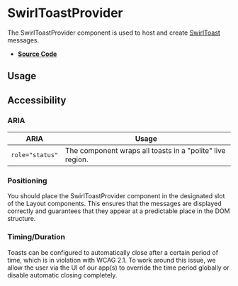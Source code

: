 
<Meta title="Components/SwirlToastProvider" />

# SwirlToastProvider

The SwirlToastProvider component is used to host and create
[SwirlToast](?path=/docs/components-swirltoast--swirl-toast) messages.

- **[Source Code](https://github.com/flip-corp/swirl/tree/main/packages/swirl-components/src/components/swirl-toast-provider)**

## Usage

<Canvas of={Stories.SwirlToastProvider} sourceState="shown"></Canvas>

<Controls of={Stories.SwirlToastProvider} />

## Accessibility

### ARIA

| ARIA            | Usage                                                     |
| --------------- | --------------------------------------------------------- |
| `role="status"` | The component wraps all toasts in a "polite" live region. |

### Positioning

You should place the SwirlToastProvider component in the designated slot of the
Layout components. This ensures that the messages are displayed correctly and
guarantees that they appear at a predictable place in the DOM structure.

### Timing/Duration

Toasts can be configured to automatically close after a certain period of time,
which is in violation with WCAG 2.1. To work around this issue, we allow the
user via the UI of our app(s) to override the time period globally or disable
automatic closing completely.
